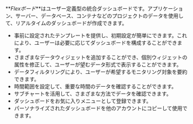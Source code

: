 **_Flexボード_**はユーザー定義型の統合ダッシュボードです。アプリケーション、サーバー、データベース、コンテナなどのプロジェクトのデータを使用して、リアルタイムのダッシュボードが作成できます。

<ImgLang img='flex-board-mod.png' desc='Flexボードの修正モード' />

- 事前に設定されたテンプレートを提供し、初期設定が簡単にできます。これにより、ユーザーは必要に応じてダッシュボードを構成することができます。
- さまざまなデータウィジェットを追加することができ、個別ウィジェットの属性を修正して、ユーザーが望むデータ形式で表示することができます。
- データフィルタリングにより、ユーザーが希望するモニタリング対象を要約できます。
- 時間範囲を設定して、重要な時間のデータを確認することができます。
- サブチャートを活用して、さまざまな方法でデータを確認できます。
- ダッシュボードをお気に入りメニューとして登録できます。
- パーソナライズされたダッシュボードを他のアカウントにコピーして使用できます。
